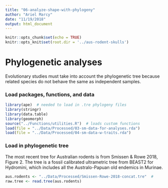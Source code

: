 ```yaml
---
title: "06-analyze-shape-with-phylogeny"
author: "Ariel Marcy"
date: "11/19/2018"
output: html_document
---
```


```r
knitr::opts_chunk$set(echo = TRUE)
knitr::opts_knit$set(root.dir = '../aus-rodent-skulls')
```

# Phylogenetic analyses
Evolutionary studies must take into account the phylogenetic tree because related species do not behave the same as independent samples. 

### Load packages, functions, and data
```r
library(ape)  # needed to load in .tre phylogeny files
library(stringr)
library(data.table)
library(geomorph)
source("../Functions/utilities.R")  # loads custom functions
load(file = "../Data/Processed/03-sm-data-for-analyses.rda")
load(file = "../Data/Processed/04-sm-data-w-traits.rda")
```

### Load in phylogenetic tree
The most recent tree for Australian rodents is from Smissen & Rowe 2018, Figure 2. The tree is a fossil calibrated ultrametric tree from BEAST2 for Hydromini, which includes all the Australo-Papuan old endemics in Murinae.
```r
aus.rodents <- "../Data/Processed/Smissen-Rowe-2018-concat.tre"  # 
raw.tree <- read.tree(aus.rodents)
```

## 

